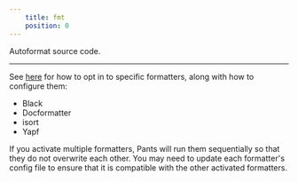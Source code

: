 ```yaml
---
    title: fmt
    position: 0
---
```


Autoformat source code.

---

See [here](doc:python-linters-and-formatters) for how to opt in to specific formatters, along with how to configure them:

- Black
- Docformatter
- isort
- Yapf

If you activate multiple formatters, Pants will run them sequentially so that they do not overwrite each other. You may need to update each formatter's config file to ensure that it is compatible with the other activated formatters.
